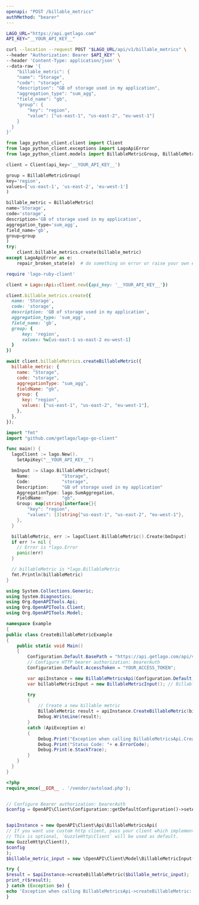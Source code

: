 ```yaml
---
openapi: "POST /billable_metrics"
authMethod: "bearer"
---
```


<RequestExample>

```bash cURL
LAGO_URL="https://api.getlago.com"
API_KEY="__YOUR_API_KEY__"

curl --location --request POST "$LAGO_URL/api/v1/billable_metrics" \
--header "Authorization: Bearer $API_KEY" \
--header 'Content-Type: application/json' \
--data-raw '{
    "billable_metric": {
    "name": "Storage",
    "code": "storage",
    "description": "GB of storage used in my application",
    "aggregation_type": "sum_agg",
    "field_name": "gb",
    "group": {
        "key": "region",
        "value": ["us-east-1", "us-east-2", "eu-west-1"]
    }
  }
}'
```

```python Python
from lago_python_client.client import Client
from lago_python_client.exceptions import LagoApiError
from lago_python_client.models import BillableMetricGroup, BillableMetric

client = Client(api_key='__YOUR_API_KEY__')

group = BillableMetricGroup(
key='region',
values=['us-east-1', 'us-east-2', 'eu-west-1']
)

billable_metric = BillableMetric(
name='Storage',
code='storage',
description='GB of storage used in my application',
aggregation_type='sum_agg',
field_name='gb',
group=group
)
try:
    client.billable_metrics.create(billable_metric)
except LagoApiError as e:
    repair_broken_state(e)  # do something on error or raise your own exception
```

```ruby Ruby
require 'lago-ruby-client'

client = Lago::Api::Client.new({api_key: '__YOUR_API_KEY__'})

client.billable_metrics.create({
  name: 'Storage',
  code: 'storage',
  description: 'GB of storage used in my application',
  aggregation_type: 'sum_agg',
  field_name: 'gb',
  group: {
      key: 'region',
      values: %w[us-east-1 us-east-2 eu-west-1]
  }
})
```

```js Node.js
await client.billableMetrics.createBillableMetric({
  billable_metric: {
    name: "Storage",
    code: "storage",
    aggregationType: "sum_agg",
    fieldName: "gb",
    group: {
      key: "region",
      values: ["us-east-1", "us-east-2", "eu-west-1"],
    },
  },
});
```

```go Go
import "fmt"
import "github.com/getlago/lago-go-client"

func main() {
  lagoClient := lago.New().
    SetApiKey("__YOUR_API_KEY__")

  bmInput := &lago.BillableMetricInput{
    Name:            "Storage",
    Code:            "storage",
    Description:     "GB of storage used in my application"
    AggregationType: lago.SumAggregation,
    FieldName:       "gb",
    Group: map[string]interface{}{
        "key": "region",
        "values": [3]string{"us-east-1", "us-east-2", "eu-west-1"},
    },
  }

  billableMetric, err := lagoClient.BillableMetric().Create(bmInput)
  if err != nil {
    // Error is *lago.Error
    panic(err)
  }

  // billableMetric is *lago.BillableMetric
  fmt.Println(billableMetric)
}
```

```csharp C#
using System.Collections.Generic;
using System.Diagnostics;
using Org.OpenAPITools.Api;
using Org.OpenAPITools.Client;
using Org.OpenAPITools.Model;

namespace Example
{
public class CreateBillableMetricExample
{
    public static void Main()
    {
        Configuration.Default.BasePath = "https://api.getlago.com/api/v1";
        // Configure HTTP bearer authorization: bearerAuth
        Configuration.Default.AccessToken = "YOUR_ACCESS_TOKEN";

        var apiInstance = new BillableMetricsApi(Configuration.Default);
        var billableMetricInput = new BillableMetricInput(); // BillableMetricInput | Billable metric payload

        try
        {
            // Create a new billable metric
            BillableMetric result = apiInstance.CreateBillableMetric(billableMetricInput);
            Debug.WriteLine(result);
        }
        catch (ApiException e)
        {
            Debug.Print("Exception when calling BillableMetricsApi.CreateBillableMetric: " + e.Message );
            Debug.Print("Status Code: "+ e.ErrorCode);
            Debug.Print(e.StackTrace);
        }
    }
  }
}
```

```php PHP
<?php
require_once(__DIR__ . '/vendor/autoload.php');


// Configure Bearer authorization: bearerAuth
$config = OpenAPI\Client\Configuration::getDefaultConfiguration()->setAccessToken('YOUR_ACCESS_TOKEN');


$apiInstance = new OpenAPI\Client\Api\BillableMetricsApi(
// If you want use custom http client, pass your client which implements `GuzzleHttp\ClientInterface`.
// This is optional, `GuzzleHttp\Client` will be used as default.
new GuzzleHttp\Client(),
$config
);
$billable_metric_input = new \OpenAPI\Client\Model\BillableMetricInput(); // \OpenAPI\Client\Model\BillableMetricInput | Billable metric payload

try {
$result = $apiInstance->createBillableMetric($billable_metric_input);
print_r($result);
} catch (Exception $e) {
echo 'Exception when calling BillableMetricsApi->createBillableMetric: ', $e->getMessage(), PHP_EOL;
}
```

</RequestExample>